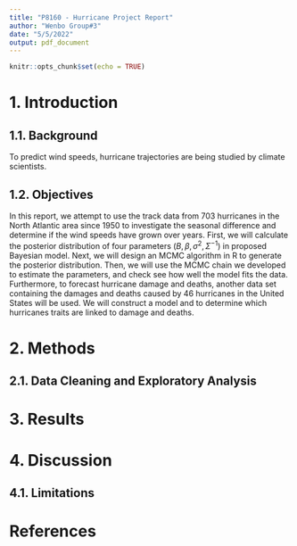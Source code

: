 ```yaml
---
title: "P8160 - Hurricane Project Report"
author: "Wenbo Group#3"
date: "5/5/2022"
output: pdf_document
---
```


```r
knitr::opts_chunk$set(echo = TRUE)
```

# 1. Introduction

## 1.1. Background
To predict wind speeds, hurricane trajectories are being studied by climate scientists.  

## 1.2. Objectives
In this report, we attempt to use the track data from 703 hurricanes in the North Atlantic area since 1950 to investigate the seasonal difference and determine if the wind speeds have grown over years. First, we will calculate the posterior distribution of four parameters $( B, \beta, \sigma^{2}, \Sigma^{-1})$ in proposed Bayesian model. Next, we will design an MCMC algorithm in R to generate the posterior distribution. Then, we will use the MCMC chain we developed to estimate the parameters, and check see how well the model fits the data.     
Furthermore, to forecast hurricane damage and deaths, another data set containing the damages and deaths caused by 46 hurricanes in the United States will be used. We will construct a model and to determine which hurricanes traits are linked to damage and deaths.  

# 2. Methods
\vspace{5mm}
## 2.1. Data Cleaning and Exploratory Analysis
\vspace{5mm}
# 3. Results 
\vspace{5mm}
# 4. Discussion 
\vspace{5mm}
## 4.1. Limitations
\vspace{5mm}
# References 